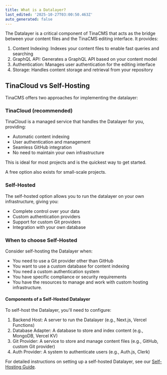 ```yaml
---
title: What is a Datalayer?
last_edited: '2025-10-27T03:00:50.463Z'
auto_generated: false
---
```


The Datalayer is a critical component of TinaCMS that acts as the bridge between your content files and the TinaCMS editing interface. It provides:

1. Content Indexing: Indexes your content files to enable fast queries and searching
2. GraphQL API: Generates a GraphQL API based on your content model
3. Authentication: Manages user authentication for the editing interface
4. Storage: Handles content storage and retrieval from your repository

## TinaCloud vs Self-Hosting

TinaCMS offers two approaches for implementing the datalayer:

### TinaCloud (recommended)

TinaCloud is a managed service that handles the Datalayer for you, providing:

* Automatic content indexing
* User authentication and management
* Seamless GitHub integration
* No need to maintain your own infrastructure

This is ideal for most projects and is the quickest way to get started.

A free option also exists for small-scale projects.

### Self-Hosted

The self-hosted option allows you to run the datalayer on your own infrastructure, giving you:

* Complete control over your data
* Custom authentication providers
* Support for custom Git providers
* Integration with your own database

### When to choose Self-Hosted

Consider self-hosting the Datalayer when:

* You need to use a Git provider other than GitHub
* You want to use a custom database for content indexing
* You need a custom authentication system
* You have specific compliance or security requirements
* You have the resources to manage and work with custom hosting infrastructure.

#### Components of a Self-Hosted Datalayer

To self-host the Datalayer, you'll need to configure:

1. Backend Host: A server to run the Datalayer (e.g., Next.js, Vercel Functions)
2. Database Adapter: A database to store and index content (e.g., MongoDB, Vercel KV)
3. Git Provider: A service to store and manage content files (e.g., GitHub, custom Git provider)
4. Auth Provider: A system to authenticate users (e.g., Auth.js, Clerk)

For detailed instructions on setting up a self-hosted Datalayer, see our [Self-Hosting Guide](https://tina.io/docs/self-hosted/overview).
